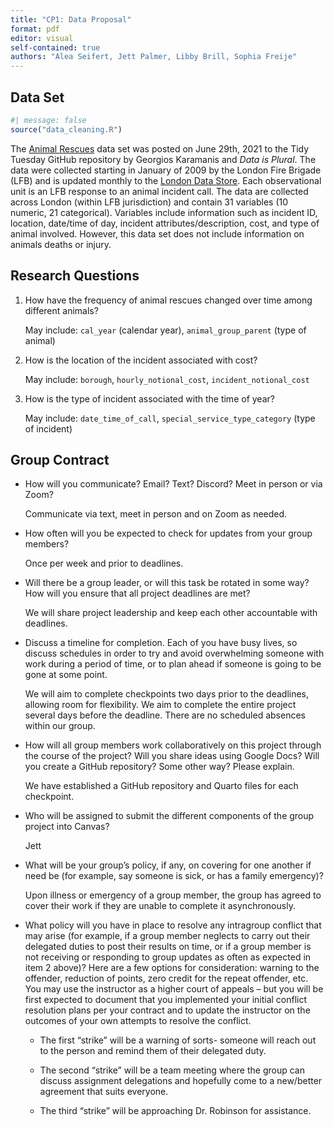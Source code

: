 ```yaml
---
title: "CP1: Data Proposal"
format: pdf
editor: visual
self-contained: true
authors: "Alea Seifert, Jett Palmer, Libby Brill, Sophia Freije"
---
```


## Data Set

```r
#| message: false
source("data_cleaning.R")
```

The [Animal Rescues](https://github.com/rfordatascience/tidytuesday/blob/master/data/2021/2021-06-29/readme.md) data set was posted on June 29th, 2021 to the Tidy Tuesday GitHub repository by Georgios Karamanis and *Data is Plural*. The data were collected starting in January of 2009 by the London Fire Brigade (LFB) and is updated monthly to the [London Data Store](https://data.london.gov.uk/dataset/animal-rescue-incidents-attended-by-lfb). Each observational unit is an LFB response to an animal incident call. The data are collected across London (within LFB jurisdiction) and contain 31 variables (10 numeric, 21 categorical). Variables include information such as incident ID, location, date/time of day, incident attributes/description, cost, and type of animal involved. However, this data set does not include information on animals deaths or injury.

## Research Questions

1.  How have the frequency of animal rescues changed over time among different animals?

    May include: `cal_year` (calendar year), `animal_group_parent` (type of animal)

2.  How is the location of the incident associated with cost?

    May include: `borough`, `hourly_notional_cost`, `incident_notional_cost`

3.  How is the type of incident associated with the time of year?

    May include: `date_time_of_call`, `special_service_type_category` (type of incident)

## Group Contract

-   How will you communicate? Email? Text? Discord? Meet in person or via Zoom?

    Communicate via text, meet in person and on Zoom as needed.

-   How often will you be expected to check for updates from your group members?

    Once per week and prior to deadlines.

-   Will there be a group leader, or will this task be rotated in some way? How will you ensure that all project deadlines are met?

    We will share project leadership and keep each other accountable with deadlines.

-   Discuss a timeline for completion. Each of you have busy lives, so discuss schedules in order to try and avoid overwhelming someone with work during a period of time, or to plan ahead if someone is going to be gone at some point.

    We will aim to complete checkpoints two days prior to the deadlines, allowing room for flexibility. We aim to complete the entire project several days before the deadline. There are no scheduled absences within our group.

-   How will all group members work collaboratively on this project through the course of the project? Will you share ideas using Google Docs? Will you create a GitHub repository? Some other way? Please explain.

    We have established a GitHub repository and Quarto files for each checkpoint.

-   Who will be assigned to submit the different components of the group project into Canvas?

    Jett

-   What will be your group’s policy, if any, on covering for one another if need be (for example, say someone is sick, or has a family emergency)?

    Upon illness or emergency of a group member, the group has agreed to cover their work if they are unable to complete it asynchronously.

-   What policy will you have in place to resolve any intragroup conflict that may arise (for example, if a group member neglects to carry out their delegated duties to post their results on time, or if a group member is not receiving or responding to group updates as often as expected in item 2 above)? Here are a few options for consideration: warning to the offender, reduction of points, zero credit for the repeat offender, etc. You may use the instructor as a higher court of appeals – but you will be first expected to document that you implemented your initial conflict resolution plans per your contract and to update the instructor on the outcomes of your own attempts to resolve the conflict.

    -   The first “strike” will be a warning of sorts- someone will reach out to the person and remind them of their delegated duty.

    -   The second “strike” will be a team meeting where the group can discuss assignment delegations and hopefully come to a new/better agreement that suits everyone.

    -   The third “strike” will be approaching Dr. Robinson for assistance.
